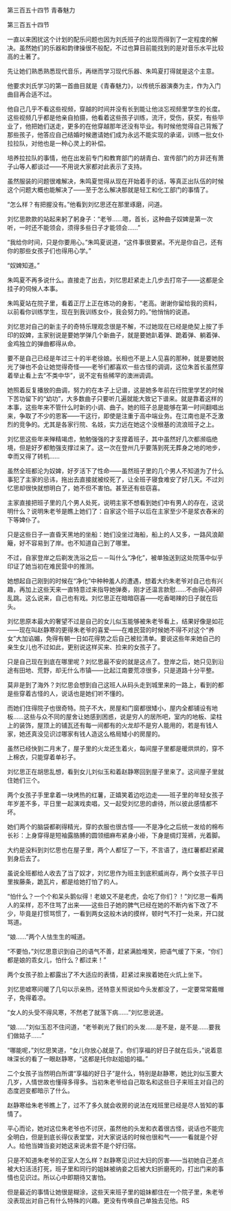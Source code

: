 

第三百五十四节 青春魅力

第三百五十四节

一直以来困扰这个计划的配乐问题也因为刘氏班子的出现而得到了一定程度的解决。虽然她们的乐器和韵律操很不般配，不过也算目前能找到的是对音乐水平比较高的土著了。

先让她们熟悉熟悉现代音乐，再继而学习现代乐器、朱鸣夏打得就是这个主意。

他要求刘氏学习的第一首曲目就是《青春魅力》，以传统乐器演奏为主，作为入门曲目再合适不过。

他自己几乎不看这些视频，穿越的时间并没有长到能让他淡忘视频里学生的长度。这些视频几乎都是他亲自拍摄，他看着这些孩子训练，流汗，受伤，获奖，有些毕业了，他把她们送走，更多的在他穿越那年还没有毕业。有时候他觉得自己背叛了那些孩子，他答应自己结婚时候邀请她们成为永远不能实现的承诺，训练一批女仆拉拉队，对他也是一种心灵上的补偿。

培养拉拉队的事情，他在出发前专门和教育部门的胡青白、宣传部门的方非还有萧子山等人都谈过――不用说大家都对此表示了支持。

虽然服装的问题很难解决，朱鸣夏觉得从现在开始着手的话，等真正出队伍的时候这个问题大概也能解决了――至于怎么解决那就是轻工和化工部门的事情了。

“怎么样？有把握没有。”他看到刘忆思还在那里琢磨，问道。

刘忆思款款的站起来躬了躬身子：“老爷……嗯，首长，这种曲子奴婢是第一次听，一时还不能领会，须得多些日子才能领会……”

“我给你时间，只是你要用心。”朱鸣夏说道，“这件事很要紧。不光是你自己，还有你的那些女孩子们也得用心学。”

“奴婢知道。”

朱鸣夏不再多说什么。直接走了出去，刘忆思赶紧走上几步去打帘子――这都是全挂子的伺候人本事。

朱鸣夏站在院子里，看着正厅上正在练功的身影，“老高。谢谢你留给我的资料，以前看你训练学生，现在到我训练女仆，我会努力的。”他悄悄的说道。

刘忆思对自己的新主子的奇特乐理观念很是不解，不过她现在已经是绝契上按了手印的奴婢，主家别说是要她学弹几个新曲子，就是要她趴着弹、跪着弹、躺着弹、金鸡独立的弹曲都得从命。

要不是自己已经是年过三十的半老徐娘。长相也不是上人见喜的那种，就是要她脱光了弹也不会让她觉得奇怪――老爷们都喜欢一些古怪的调调，这位朱首长虽然穿着举止看上去“不类中华”，说不定有些稀罕的澳洲调调。

她照着反复播放的曲调，努力的在本子上记谱，这是她多年前在行院里学艺的时候下苦功留下的“幼功”，大多数曲子只要听几遍就能大致记下谱来。就是靠着这样的本事，这些年来不管什么时新的小调、曲子。她的班子总是能够在第一时间翻唱出来，争取了不少的恩客――干这行，即使是注重于高中端业务。在江南也是不乏激烈的竞争的。尤其是各家行院、名妓，实力远在她这个没根基的流浪班子之上。

刘忆思这些年来殚精竭虑，勉勉强强的才支撑着班子，其中虽然好几次都濒临绝境，但是好歹都勉强支撑过来了。这一次在登州几乎要落到死无葬身之地的地步，幸而又得了转机……

虽然全班都沦为奴婢，好歹活下了性命――虽然班子里的几个男人不知道为了什么事犯了主家的忌讳，拖出去直接就被绞死了，让全班子寝食难安了好几天。不过刘忆思却很快就想明白了，她不但不害怕。甚至还有些窃喜。

主家直接把班子里的几个男人处死，说明主家不想看到她们中有男人的存在，这说明什么？说明朱老爷是瞧上她们了：自家这个班子以后在主家至少不是浆衣舂米的下等婢仆了。

只是这些日子一直昏天黑地的坐船：她们没坐过海船，船上的人又多，一路风浪颠簸，好不容易到了岸。也不知道自己到了哪里。

不过，自家登岸之后剃发洗浴之后－－叫什么“净化”，被单独送到这处院落中似乎印证了她当初在难民营中的推测。

她想起自己刚到的时候在“净化”中种种羞人的遭遇，想着大约朱老爷对自己也有兴趣，再加上这些天来一直特意过来指导她弹奏，刚才还温言款慰……不由得心砰砰乱跳。这么说来，自己也有戏。刘忆思正在暗暗窃喜――吃香喝辣的日子就在后头。

刘忆思原本最大的奢望不过是自己的女儿似玉能够被朱老爷看上，结果好像是如花――现在叫赵静寒的更得朱老爷的喜爱――在难民营的时候她不得不对这个“养女”大加谄媚，免得有朝一日如花得势之后自己被拉清单。要说这些年来她自己的亲生女儿也不过如此，更别说这样买来、捡来的女孩子了。

只是自己现在到底在哪里呢？刘忆思最不安的就是这点了。登岸之后，她只见到沿途有田地、荒野，却无什么市镇――比起江南要荒凉很多，只是道路十分平整。

莫非是到了海外？刘忆思会想到自己这班人从码头走到城里来的一路上，看到的都是些穿着古怪的人，说话也是她们听不懂的。

而她们住得院子也很奇特。院子不大，房屋和门窗都很矮小，屋内全都铺设有地板……这些与众不同的屋舍让她感到困惑，说是穷人的居所吧，室内的地板、梁柱上的装饰，屋顶上的铺瓦还有每一间都有的火龙却不是穷人能用的，若是有钱人家，她还真没见识过哪家有钱人造这么格局矮小的房屋的。

虽然已经快到二月末了，屋子里的火龙还生着火，每间屋子里都是暖烘烘的，穿不上棉衣，只能穿着单衫子。

刘忆思正在胡思乱想，看到女儿刘似玉和着赵静寒回到屋子里来了。这间屋子里就住她们三个。

两个女孩子手里拿着一块烤热的红薯，正嬉笑着边吃边走――班子里的年轻女孩子年岁差不多，平日里一起演戏卖唱，又一起受刘忆思的虐待，所以彼此感情都不坏。

她们两个的脑袋都剃得精光，穿的衣服也很古怪――不是净化之后统一发给的棉布长衫：上身穿得是短袖露胳膊的圆领细麻布紧身小褂，下身是绸灯笼裤，光着脚。

大约是没料到刘忆思也在屋子里，两个人都怔了一下，不言语了，连红薯都赶紧藏到身后去了。

虽说全班都给人收去了当了奴才，刘忆思作为班主到底积威尚存，两个女孩子平日里挨藤条，跪瓦片，都是给她打怕了的人。

“怕什么？一个个和呆头鹅似得！老娘又不是老虎，会吃了你们？！”刘忆思一看两人的呆样，忍不住骂了出来――这些日子她的脾气已经在她的不断内省下改了不少，毕竟是打惯骂惯了，一看到两女这般木讷的摸样，顿时气不打一处来，开口就骂道。

“娘……”两个人怯生生的喊道。

“不要怕，”刘忆思意识到自己的语气不善，赶紧满脸堆笑，把语气缓了下来，“你们都是娘的乖女儿，怕什么？都过来！”

两个女孩子脸上都露出了不大适应的表情，赶紧过来挨着她在火炕上坐下。

刘忆思嘘寒问暖了几句以示亲热，还特意关照说如今头发都没了，一定要常常戴帽子，免得着凉。

“女人的头受不得风寒，不然老了就落下病……”刘忆思说道。

“娘……”刘似玉忍不住问道，“老爷剃光了我们的头发……是不是，是不是……要我们做姑子……”

“哪能呢，”刘忆思笑道，“女儿你放心就是了。你们享福的好日子就在后头，”说着意味深长的看了一眼赵静寒，“这都是托你赵姐姐的福。”

二个女孩子当然明白所谓“享福的好日子”是什么，特别是赵静寒，她比刘似玉要大几岁，人情世故也懂得多得多。当初朱老爷给自己取名和这些日子来班主对自己的态度迥变都暗示了什么。

赵静寒给朱老爷瞧上了，过不了多久就会收房的说法在戏班里已经是尽人皆知的事情了。

平心而论，她对这位朱老爷也不讨厌，虽然他的头发和衣着很古怪，说话也不能完全明白，但是到底长得仪表堂堂，对大家说话的时候也很和气――一看就是个好人。给他当婢当妾对她这来说未尝不是个好归宿。

只是不知道朱老爷的正室人怎么样？赵静寒见识过大妇的厉害――当初她自己差点被大妇活活打死，班子里和同行的姐妹被纳妾之后被大妇折磨死的，打出门来的事情也见识过。所以心中即期待又害怕。

但是最近的事情让她很是糊涂，这些天来班子里的姐妹都住在一个院子里，朱老爷没表现出对自己有什么特殊的兴趣。更没有传唤自己单独去见他。RS

